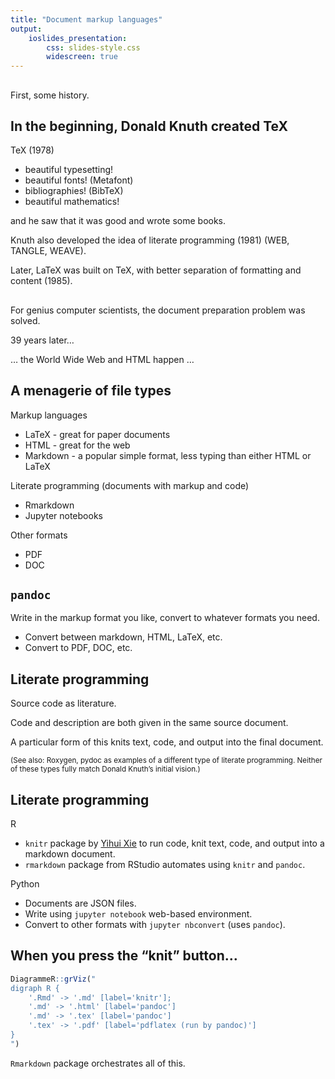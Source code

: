 ```yaml
---
title: "Document markup languages"
output: 
    ioslides_presentation:
        css: slides-style.css
        widescreen: true
---
```


##

First, some history.

## In the beginning, Donald Knuth created **TeX**

TeX (1978)

* beautiful typesetting!
* beautiful fonts! (Metafont)
* bibliographies! (BibTeX)
* beautiful mathematics!

and he saw that it was good and wrote some books.

Knuth also developed the idea of literate programming (1981) (WEB, TANGLE, WEAVE).

Later, LaTeX was built on TeX, with better separation of formatting and content (1985).



##

For genius computer scientists, the document preparation problem was solved.

39 years later...

... the World Wide Web and HTML happen ...


## A menagerie of file types

Markup languages

* LaTeX - great for paper documents
* HTML - great for the web
* Markdown - a popular simple format, less typing than either HTML or LaTeX

Literate programming (documents with markup and code)

* Rmarkdown
* Jupyter notebooks

Other formats

* PDF
* DOC


## `pandoc`

Write in the markup format you like, convert to whatever formats you need.

* Convert between markdown, HTML, LaTeX, etc.
* Convert to PDF, DOC, etc.


## Literate programming

Source code as literature.

Code and description are both given in the same source document.

A particular form of this knits text, code, and output into the final document.

<small>
(See also: Roxygen, pydoc as examples of a different type of literate programming. Neither of these types fully match Donald Knuth's initial vision.)
</small>


## Literate programming

R

* `knitr` package by [Yihui Xie](https://yihui.name/) to run code, knit text, code, and output into a markdown document.
* `rmarkdown` package from RStudio automates using `knitr` and `pandoc`.

Python

* Documents are JSON files.
* Write using `jupyter notebook` web-based environment.
* Convert to other formats with `jupyter nbconvert` (uses `pandoc`).



## When you press the "knit" button...

```r
DiagrammeR::grViz("
digraph R { 
    '.Rmd' -> '.md' [label='knitr'];
    '.md' -> '.html' [label='pandoc']
    '.md' -> '.tex' [label='pandoc']
    '.tex' -> '.pdf' [label='pdflatex (run by pandoc)']
}
")
```

`Rmarkdown` package orchestrates all of this.


